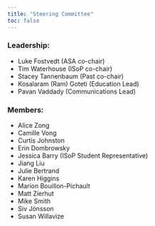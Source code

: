 ```yaml
---
title: "Steering Committee"
toc: false
---
```


### Leadership:

-   Luke Fostvedt (ASA co-chair)
-   Tim Waterhouse (ISoP co-chair)
-   Stacey Tannenbaum (Past co-chair)
-   Kosalaram (Ram) Goteti (Education Lead)
-   Pavan Vaddady (Communications Lead)

### Members:

-   Alice Zong
-   Camille Vong
-   Curtis Johnston
-   Erin Dombrowsky
-   Jessica Barry (ISoP Student Representative)
-   Jiang Liu
-   Julie Bertrand
-   Karen Higgins
-   Marion Bouillon-Pichault
-   Matt Zierhut
-   Mike Smith
-   Siv Jönsson
-   Susan Willavize

